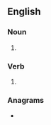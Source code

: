==English==

===Noun===
{{head|en|noun plural form}}

# {{plural of|mortise|lang=en}}

===Verb===
{{head|en|verb form}}

# {{en-third-person singular of|mortise}}

===Anagrams===
* {{anagrams|en|a=eimorsst|erotisms|trisomes}}
